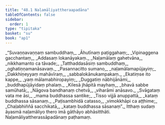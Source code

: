```yaml
---
title: "48.1 Naḷamāliyattheraapadāna"
tableOfContents: false
sidebar:
  order: 1
type: "tipitaka"
basket: "su"
book: "ap1"
---
```



<DynamicBreadcrumb />

<Division number="1" book="ap1" bookNo="20" page="429">

<Paragraph number="6066" type="verses" book="ap1">
_“Suvaṇṇavaṇṇaṃ sambuddhaṃ,_  
_Āhutīnaṃ paṭiggahaṃ;_  
_Vipinaggena gacchantaṃ,_  
_Addasaṃ lokanāyakaṃ._  

</Paragraph>

</Division>
<Division number="2" book="ap1" bookNo="20" page="429">

<Paragraph number="6067" type="verses" book="ap1">
_Naḷamālaṃ gahetvāna,_  
_nikkhamanto ca tāvade;_  
_Tatthaddasāsiṃ sambuddhaṃ,_  
_oghatiṇṇamanāsavaṃ._  

</Paragraph>

</Division>
<Division number="3" book="ap1" bookNo="20" page="429">

<Paragraph number="6068" type="verses" book="ap1">
_Pasannacitto sumano,_  
_naḷamālamapūjayiṃ;_  
_Dakkhiṇeyyaṃ mahāvīraṃ,_  
_sabbalokānukampakaṃ._  

</Paragraph>

</Division>
<Division number="4" book="ap1" bookNo="20" page="429">

<Paragraph number="6069" type="verses" book="ap1">
_Ekatiṃse ito kappe,_  
_yaṃ mālamabhiropayiṃ;_  
_Duggatiṃ nābhijānāmi,_  
_buddhapūjāyidaṃ phalaṃ._  

</Paragraph>

</Division>
<Division number="5" book="ap1" bookNo="20" page="429">

<Paragraph number="6070" type="verses" book="ap1">
_Kilesā jhāpitā mayhaṃ,_  
_bhavā sabbe samūhatā;_  
_Nāgova bandhanaṃ chetvā,_  
_viharāmi anāsavo._  

</Paragraph>

</Division>
<Division number="6" book="ap1" bookNo="20" page="429">

<Paragraph number="6071" type="verses" book="ap1">
_Svāgataṃ vata me āsi,_  
_mama buddhassa santike;_  
_Tisso vijjā anuppattā,_  
_kataṃ buddhassa sāsanaṃ._  

</Paragraph>

</Division>
<Division number="7" book="ap1" bookNo="20" page="429">

<Paragraph number="6072" type="verses" book="ap1">
_Paṭisambhidā catasso,_  
_vimokkhāpi ca aṭṭhime;_  
_Chaḷabhiññā sacchikatā,_  
_kataṃ buddhassa sāsanaṃ”._  

</Paragraph>

<Paragraph number="6073" book="ap1">
Itthaṃ sudaṃ āyasmā naḷamāliyo thero imā gāthāyo abhāsitthāti.

</Paragraph>
</Division>

<Paragraph number="6074" type="center" book="ap1">
Naḷamāliyattherassāpadānaṃ paṭhamaṃ.
</Paragraph>